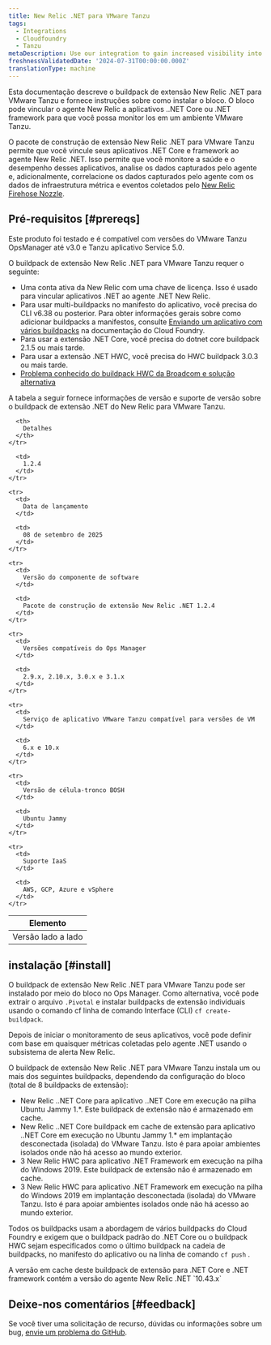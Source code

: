 ```yaml
---
title: New Relic .NET para VMware Tanzu
tags:
  - Integrations
  - Cloudfoundry
  - Tanzu
metaDescription: Use our integration to gain increased visibility into the performance of your VMware Tanzu environment.
freshnessValidatedDate: '2024-07-31T00:00:00.000Z'
translationType: machine
---
```


Esta documentação descreve o buildpack de extensão New Relic .NET para VMware Tanzu e fornece instruções sobre como instalar o bloco. O bloco pode vincular o agente New Relic a aplicativos ..NET Core ou .NET framework para que você possa monitor los em um ambiente VMware Tanzu.

O pacote de construção de extensão New Relic .NET para VMware Tanzu permite que você vincule seus aplicativos .NET Core e framework ao agente New Relic .NET. Isso permite que você monitore a saúde e o desempenho desses aplicativos, analise os dados capturados pelo agente e, adicionalmente, correlacione os dados capturados pelo agente com os dados de infraestrutura métrica e eventos coletados pelo [New Relic Firehose Nozzle](https://support.broadcom.com/group/ecx/productdownloads?subfamily=New%20Relic%20Nozzle%20for%20VMware%20Tanzu).

## Pré-requisitos [#prereqs]

Este produto foi testado e é compatível com versões do VMware Tanzu OpsManager até v3.0 e Tanzu aplicativo Service 5.0.

O buildpack de extensão New Relic .NET para VMware Tanzu requer o seguinte:

* Uma conta ativa da New Relic com uma chave de licença. Isso é usado para vincular aplicativos .NET ao agente .NET New Relic.
* Para usar multi-buildpacks no manifesto do aplicativo, você precisa do CLI v6.38 ou posterior. Para obter informações gerais sobre como adicionar buildpacks a manifestos, consulte [Enviando um aplicativo com vários buildpacks](https://docs.pivotal.io/application-service/buildpacks/use-multiple-buildpacks.html) na documentação do Cloud Foundry.
* Para usar a extensão .NET Core, você precisa do dotnet core buildpack 2.1.5 ou mais tarde.
* Para usar a extensão .NET HWC, você precisa do HWC buildpack 3.0.3 ou mais tarde.
* [Problema conhecido do buildpack HWC da Broadcom e solução alternativa](https://knowledge.broadcom.com/external/article?articleNumber=408736)

A tabela a seguir fornece informações de versão e suporte de versão sobre o buildpack de extensão .NET do New Relic para VMware Tanzu.

<table>
  <thead>
    <tr>
      <th>
        Elemento
      </th>

      <th>
        Detalhes
      </th>
    </tr>
  </thead>

  <tbody>
    <tr>
      <td>
        Versão lado a lado
      </td>

      <td>
        1.2.4
      </td>
    </tr>

    <tr>
      <td>
        Data de lançamento
      </td>

      <td>
        08 de setembro de 2025
      </td>
    </tr>

    <tr>
      <td>
        Versão do componente de software
      </td>

      <td>
        Pacote de construção de extensão New Relic .NET 1.2.4
      </td>
    </tr>

    <tr>
      <td>
        Versões compatíveis do Ops Manager
      </td>

      <td>
        2.9.x, 2.10.x, 3.0.x e 3.1.x
      </td>
    </tr>

    <tr>
      <td>
        Serviço de aplicativo VMware Tanzu compatível para versões de VM
      </td>

      <td>
        6.x e 10.x
      </td>
    </tr>

    <tr>
      <td>
        Versão de célula-tronco BOSH
      </td>

      <td>
        Ubuntu Jammy
      </td>
    </tr>

    <tr>
      <td>
        Suporte IaaS
      </td>

      <td>
        AWS, GCP, Azure e vSphere
      </td>
    </tr>
  </tbody>
</table>

## instalação [#install]

O buildpack de extensão New Relic .NET para VMware Tanzu pode ser instalado por meio do bloco no Ops Manager. Como alternativa, você pode extrair o arquivo `.Pivotal` e instalar buildpacks de extensão individuais usando o comando cf linha de comando Interface (CLI) `cf create-buildpack`.

Depois de iniciar o monitoramento de seus aplicativos, você pode definir <InlinePopover type="alerts" />com base em quaisquer métricas coletadas pelo agente .NET usando o subsistema de alerta New Relic.

O buildpack de extensão New Relic .NET para VMware Tanzu instala um ou mais dos seguintes buildpacks, dependendo da configuração do bloco (total de 8 buildpacks de extensão):

* New Relic ..NET Core para aplicativo ..NET Core em execução na pilha Ubuntu Jammy 1.\*. Este buildpack de extensão não é armazenado em cache.
* New Relic ..NET Core buildpack em cache de extensão para aplicativo ..NET Core em execução no Ubuntu Jammy 1.\* em implantação desconectada (isolada) do VMware Tanzu. Isto é para apoiar ambientes isolados onde não há acesso ao mundo exterior.
* 3 New Relic HWC para aplicativo .NET Framework em execução na pilha do Windows 2019. Este buildpack de extensão não é armazenado em cache.
* 3 New Relic HWC para aplicativo .NET Framework em execução na pilha do Windows 2019 em implantação desconectada (isolada) do VMware Tanzu. Isto é para apoiar ambientes isolados onde não há acesso ao mundo exterior.

Todos os buildpacks usam a abordagem de vários buildpacks do Cloud Foundry e exigem que o buildpack padrão do .NET Core ou o buildpack HWC sejam especificados como o último buildpack na cadeia de buildpacks, no manifesto do aplicativo ou na linha de comando `cf push` .

<Callout variant="important">
  A versão em cache deste buildpack de extensão para .NET Core e .NET framework contém a versão do agente New Relic .NET `10.43.x`
</Callout>

## Deixe-nos comentários [#feedback]

Se você tiver uma solicitação de recurso, dúvidas ou informações sobre um bug, [envie um problema do GitHub](https://github.com/newrelic/newrelic-dotnet-buildpack-tile/issues).